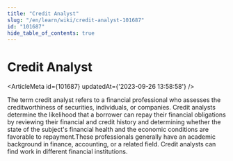 ```yaml
---
title: "Credit Analyst"
slug: "/en/learn/wiki/credit-analyst-101687"
id: "101687"
hide_table_of_contents: true
---
```



# Credit Analyst

<ArticleMeta id={101687} updatedAt={'2023-09-26 13:58:58'} />
<div className='border-solid border-b border-t-0 my-4 border-[var(--ifm-color-gray-300)]' />

The term credit analyst refers to a financial professional who assesses the creditworthiness of securities, individuals, or companies. Credit analysts determine the likelihood that a borrower can repay their financial obligations by reviewing their financial and credit history and determining whether the state of the subject's financial health and the economic conditions are favorable to repayment.These professionals generally have an academic background in finance, accounting, or a related field. Credit analysts can find work in different financial institutions.
